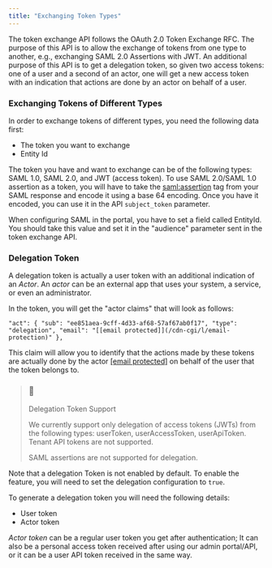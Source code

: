 ```yaml
---
title: "Exchanging Token Types"
---
```


The token exchange API follows the OAuth 2.0 Token Exchange RFC. The purpose of this API is to allow the exchange of tokens from one type to another, e.g., exchanging SAML 2.0 Assertions with JWT. An additional purpose of this API is to get a delegation token, so given two access tokens: one of a user and a second of an actor, one will get a new access token with an indication that actions are done by an actor on behalf of a user.

### Exchanging Tokens of Different Types

In order to exchange tokens of different types, you need the following data first:

* The token you want to exchange
* Entity Id

The token you have and want to exchange can be of the following types: SAML 1.0, SAML 2.0, and JWT (access token). To use SAML 2.0/SAML 1.0 assertion as a token, you will have to take the <saml:assertion> tag from your SAML response and encode it using a base 64 encoding. Once you have it encoded, you can use it in the API `subject_token` parameter.

When configuring SAML in the portal, you have to set a field called EntityId. You should take this value and set it in the "audience" parameter sent in the token exchange API.

### Delegation Token

A delegation token is actually a user token with an additional indication of an _Actor_. An _actor_ can be an external app that uses your system, a service, or even an administrator. 

In the token, you will get the "actor claims" that will look as follows:

`"act": {
    "sub": "ee851aea-9cff-4d33-af68-57af67ab0f17",
    "type": "delegation",
    "email": "[[email protected]](/cdn-cgi/l/email-protection)"
  },
`

This claim will allow you to identify that the actions made by these tokens are actually done by the actor [\[email protected\]](/cdn-cgi/l/email-protection#2243464f4b4c62475a434f524e470c414d4f) on behalf of the user that the token belongs to.

> ### 🚧
> 
> Delegation Token Support
> 
> We currently support only delegation of access tokens (JWTs) from the following types: userToken, userAccessToken, userApiToken. Tenant API tokens are not supported.
> 
> SAML assertions are not supported for delegation.

Note that a delegation Token is not enabled by default. To enable the feature, you will need to set the delegation configuration to `true`. 

To generate a delegation token you will need the following details:

* User token
* Actor token

_Actor token_ can be a regular user token you get after authentication; It can also be a personal access token received after using our admin portal/API, or it can be a user API token received in the same way.